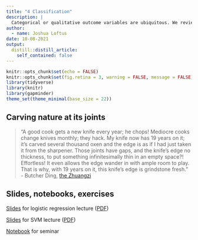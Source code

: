 ```yaml
---
title: "4 Classification"
description: |
  Categorical or qualitative outcome variables are ubiquitous. We review some supervised learning methods for classification, and see how these may be applied to observational causal inference.
author:
  - name: Joshua Loftus
date: 10-08-2021
output:
  distill::distill_article:
    self_contained: false
---
```


```r
knitr::opts_chunk$set(echo = FALSE)
knitr::opts_chunk$set(fig.retina = 3, warning = FALSE, message = FALSE)
library(tidyverse)
library(knitr)
library(gapminder)
theme_set(theme_minimal(base_size = 22))
```

## Carving nature at its joints

> "A good cook gets a new knife every year; he chops! Mediocre cooks change knives monthly; they hack. My knife now has 19 years on it; it’s carved several thousand oxen and the edge is as if I had just taken it from the sharpener. Those joints have gaps, and the knife’s edge no thickness, to put something infinitesimally thin in an empty space?! Effortless! It even allows the edge wander in with ample room to play. That is why, with 19 years on it, this knife’s edge is grindstone fresh." - Butcher Ding, [the Zhuangzi](https://plato.stanford.edu/entries/zhuangzi/#PonP)

## Slides, notebooks, exercises

[Slides](slides/04-1-classification.html) for logistic regression lecture ([PDF](slides/classification_logistic.pdf))

[Slides](slides/04-2-svm.html) for SVM lecture ([PDF](slides/classification_svm.pdf))

[Notebook](notebooks/nonlinear.Rmd) for seminar
